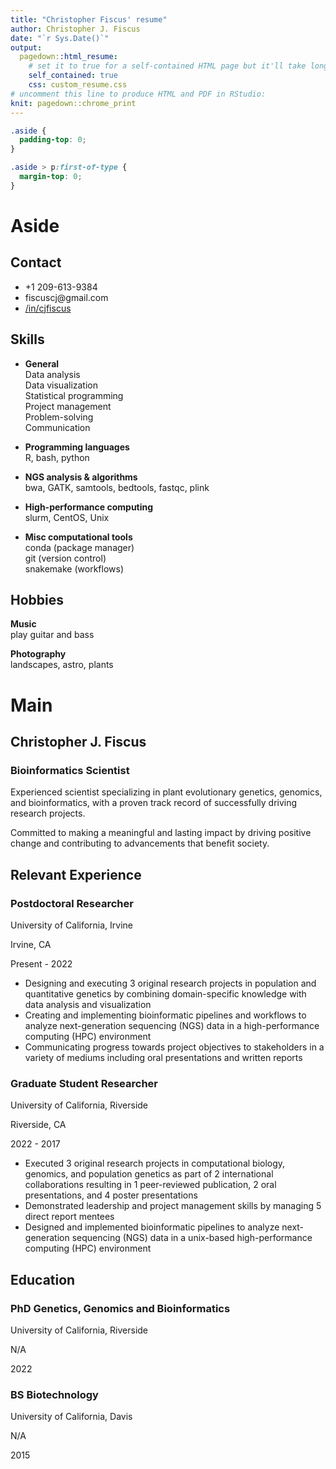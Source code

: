 ```yaml
---
title: "Christopher Fiscus' resume"
author: Christopher J. Fiscus
date: "`r Sys.Date()`"
output:
  pagedown::html_resume:
    # set it to true for a self-contained HTML page but it'll take longer to render
    self_contained: true
    css: custom_resume.css
# uncomment this line to produce HTML and PDF in RStudio:
knit: pagedown::chrome_print
---
```


```css
.aside {
  padding-top: 0;
}

.aside > p:first-of-type {
  margin-top: 0;
}
```

Aside
================================================================================
Contact {#contact}
--------------------------------------------------------------------------------

- <i class="fa fa-phone"></i> +1 209-613-9384
- <i class="fa fa-envelope"></i> fiscuscj@gmail.com
- <i class="fa fa-linkedin"></i> [/in/cjfiscus](https://www.linkedin.com/in/cjfiscus/)


Skills {#skills}
--------------------------------------------------------------------------------

- **General**   
Data analysis   
Data visualization  
Statistical programming  
Project management  
Problem-solving  
Communication  

- **Programming languages**  
R, bash, python

- **NGS analysis & algorithms**   
bwa, GATK, samtools, bedtools, fastqc, plink

- **High-performance computing**   
slurm, CentOS, Unix

- **Misc computational tools**  
conda (package manager)   
git (version control)  
snakemake (workflows)  



Hobbies {#hobbies}
--------------------------------------------------------------------------------

**Music**   
play guitar and bass

**Photography**  
landscapes, astro, plants



Main
================================================================================

Christopher J. Fiscus {#title}
--------------------------------------------------------------------------------

### Bioinformatics Scientist

Experienced scientist specializing in plant evolutionary genetics, genomics, and bioinformatics, with a proven track record of successfully driving research projects. 

Committed to making a meaningful and lasting impact by driving positive change and contributing to advancements that benefit society.  
  


Relevant Experience {data-icon=suitcase}
--------------------------------------------------------------------------------

### Postdoctoral Researcher

University of California, Irvine

Irvine, CA

Present - 2022

- Designing and executing 3 original research projects in population and quantitative genetics by combining domain-specific knowledge with data analysis and visualization   
- Creating and implementing bioinformatic pipelines and workflows to analyze next-generation sequencing (NGS) data in a high-performance computing (HPC) environment   
-  Communicating progress towards project objectives to stakeholders in a variety of mediums including oral presentations and written reports   


### Graduate Student Researcher

University of California, Riverside

Riverside, CA

2022 - 2017

- Executed 3 original research projects in computational biology, genomics, and population genetics as part of 2 international collaborations resulting in 1 peer-reviewed publication, 2 oral presentations, and 4 poster presentations   
- Demonstrated leadership and project management skills by managing 5 direct report mentees   
- Designed and implemented bioinformatic pipelines to analyze next-generation sequencing (NGS) data in a unix-based high-performance computing (HPC) environment   


Education {data-icon=graduation-cap data-concise=true}
--------------------------------------------------------------------------------

### PhD Genetics, Genomics and Bioinformatics

University of California, Riverside

N/A

2022


### BS Biotechnology

University of California, Davis

N/A

2015
